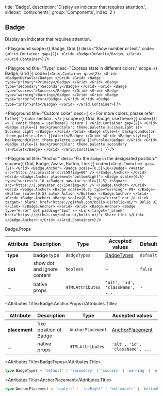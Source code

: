 
  title: 'Badge',
  description: 'Display an indicator that requires attention.',
  sidebar: 'components',
  group: 'Components',
  index: 2
}

## Badge

Display an indicator that requires attention.

<Playground
  scope={{ Badge, Grid }}
  desc="Show number or text."
  code={`
<Grid.Container gap={2}>
  <Grid>
    <Badge>Default</Badge>
  </Grid>
</Grid.Container>
`}
/>

<Playground
  title="Type"
  desc="Express state in different colors."
  scope={{ Badge, Grid }}
  code={`
<Grid.Container gap={2}>
  <Grid>
    <Badge>Default</Badge>
  </Grid>
  <Grid>
    <Badge type="primary">Primary</Badge>
  </Grid>
  <Grid>
    <Badge type="secondary">Secondary</Badge>
  </Grid>
  <Grid>
    <Badge type="success">Success</Badge>
  </Grid>
  <Grid>
    <Badge type="warning">Warning</Badge>
  </Grid>
  <Grid>
    <Badge type="error">Error</Badge>
  </Grid>
  <Grid>
    <Badge type="info">Info</Badge>
  </Grid>
</Grid.Container>
`}
/>

<Playground
  title="Custom color"
  desc={
    <>
      For more colors, please refer to the{' '}
      <NextLink href="/guide/colors">
        <Link color>color section</Link>
      </NextLink>
      .
    </>
  }
  scope={{ Grid, Badge, useTheme }}
  code={`
() => {
  const theme = useTheme()
  return (
    <Grid.Container gap={2}>
      <Grid>
        <Badge style={{ backgroundColor: theme.palette.successLight }}>
          Success Light
        </Badge>
      </Grid>
      <Grid>
        <Badge style={{ backgroundColor: theme.palette.alert }}>Alert</Badge>
      </Grid>
      <Grid>
        <Badge style={{ backgroundColor: theme.palette.purple }}>Purple</Badge>
      </Grid>
      <Grid>
        <Badge style={{ backgroundColor: theme.palette.secondary }}>Violet</Badge>
      </Grid>
    </Grid.Container>
  )
}
`}
/>

<Playground
  title="Anchor"
  desc="Fix the `Badge` in the designated position."
  scope={{ Grid, Badge, Avatar, Button, Link }}
  code={`
<Grid.Container gap={2}>
  <Grid>
    <Badge.Anchor>
      <Badge scale={0.5}>10</Badge>
      <Avatar src="https://i.pravatar.cc/150?img=60" />
    </Badge.Anchor>
  </Grid>
  <Grid>
    <Badge.Anchor placement="bottomRight">
      <Badge scale={0.5} type="success">
        10
      </Badge>
      <Avatar scale={1.5} isSquare src="https://i.pravatar.cc/150?img=30" />
    </Badge.Anchor>
  </Grid>
  <Grid>
    <Badge.Anchor>
      <Badge scale={0.5} type="warning">
        99+
      </Badge>
      <Button scale={0.5} auto>
        Action
      </Button>
    </Badge.Anchor>
  </Grid>
  <Grid>
    <Badge.Anchor>
      <Badge scale={0.5} type="error" dot />
      <Link target="_blank" href="https://github.com/bolio-ui/bolio-ui/">
        Bolio UI
      </Link>
    </Badge.Anchor>
  </Grid>
  <Grid>
    <Badge.Anchor>
      <Badge type="error" dot padding="5px" />
      <Link target="_blank" href="https://github.com/bolio-ui/bolio-ui/">
        Share Link
      </Link>
    </Badge.Anchor>
  </Grid>
</Grid.Container>
`}
/>

<Attributes edit="/pages/docs/components/badge.mdx">
<Attributes.Title>Badge.Props</Attributes.Title>

| Attribute | Description                 | Type             | Accepted values                 | Default   |
| --------- | --------------------------- | ---------------- | ------------------------------- | --------- |
| **type**  | badge type                  | `BadgeTypes`     | [BadgeTypes](#badgetypes)       | `default` |
| **dot**   | show dot and ignore content | `boolean`        | -                               | `false`   |
| ...       | native props                | `HTMLAttributes` | `'alt', 'id', 'className', ...` | -         |

<Attributes.Title>Badge.Anchor.Props</Attributes.Title>

| Attribute     | Description            | Type              | Accepted values                     | Default    |
| ------------- | ---------------------- | ----------------- | ----------------------------------- | ---------- |
| **placement** | fixe position of Badge | `AnchorPlacement` | [AnchorPlacement](#anchorplacement) | `topRight` |
| ...           | native props           | `HTMLAttributes`  | `'alt', 'id', 'className', ...`     | -          |

<Attributes.Title>BadgeTypes</Attributes.Title>

```ts
type BadgeTypes = 'default' | 'secondary' | 'success' | 'warning' | 'error'
```

<Attributes.Title>AnchorPlacement</Attributes.Title>

```ts
type AnchorPlacement = 'topLeft' | 'topRight' | 'bottomLeft' | 'bottomRight'
```

</Attributes>

